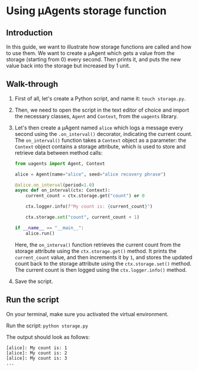 # Using μAgents storage function

## Introduction

In this guide, we want to illustrate how storage functions are called and how to use them. We want to create a μAgent which gets a value from the storage (starting from 0) every second. Then prints it, and puts the new value back into the storage but increased by 1 unit.

## Walk-through

1. First of all, let's create a Python script, and name it: `touch storage.py`.
2. Then, we need to open the script in the text editor of choice and import the necessary classes, `Agent` and `Context`, from the `uagents` library.
3. Let's then create a μAgent named `alice` which logs a message every second using the `.on_interval()` decorator, indicating the current count. The `on_interval()` function takes a `Context` object as a parameter: the `Context` object contains a storage attribute, which is used to store and retrieve data between method calls:

    ```py copy filename="storage.py"
    from uagents import Agent, Context

    alice = Agent(name="alice", seed="alice recovery phrase")
   
    @alice.on_interval(period=1.0)
    async def on_interval(ctx: Context):
        current_count = ctx.storage.get("count") or 0
   
        ctx.logger.info(f"My count is: {current_count}")
   
        ctx.storage.set("count", current_count + 1)
   
    if __name__ == "__main__":
        alice.run()
    ```

    Here, the `on_interva()` function retrieves the current count from the storage attribute using the `ctx.storage.get()` method. It prints the `current_count` value, and then increments it by `1`, and stores the updated count back to the storage attribute using the `ctx.storage.set()` method. The current count is then logged using the `ctx.logger.info()` method.

4. Save the script.

## Run the script

On your terminal, make sure you activated the virtual environment.

Run the script: `python storage.py`

The output should look as follows:

```
[alice]: My count is: 1
[alice]: My count is: 2
[alice]: My count is: 3
...
```
